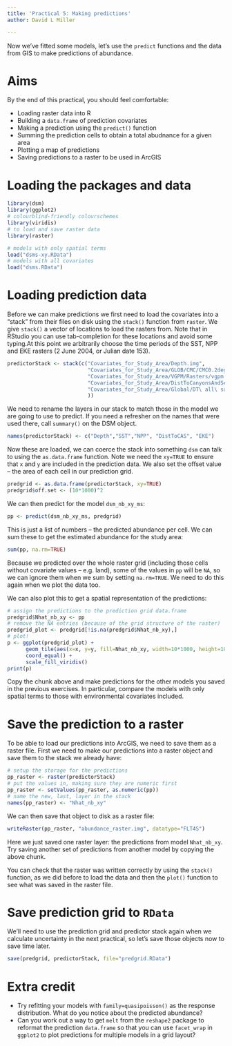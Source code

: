 ```yaml
---
title: 'Practical 5: Making predictions'
author: David L Miller

---
```


Now we've fitted some models, let's use the `predict` functions and the data from GIS to make predictions of abundance.

# Aims

By the end of this practical, you should feel comfortable:

- Loading raster data into R
- Building a `data.frame` of prediction covariates
- Making a prediction using the `predict()` function
- Summing the prediction cells to obtain a total abudnance for a given area
- Plotting a map of predictions
- Saving predictions to a raster to be used in ArcGIS

# Loading the packages and data

```r
library(dsm)
library(ggplot2)
# colourblind-friendly colourschemes
library(viridis)
# to load and save raster data
library(raster)
```

```r
# models with only spatial terms
load("dsms-xy.RData")
# models with all covariates
load("dsms.RData")
```

# Loading prediction data

Before we can make predictions we first need to load the covariates into a "stack" from their files on disk using the `stack()` function from `raster`. We give `stack()` a vector of locations to load the rasters from. Note that in RStudio you can use tab-completion for these locations and avoid some typing.At this point we arbitrarily choose the time periods of the SST, NPP and EKE rasters (2 June 2004, or Julian date 153).

```r
predictorStack <- stack(c("Covariates_for_Study_Area/Depth.img",
                          "Covariates_for_Study_Area/GLOB/CMC/CMC0.2deg/analysed_sst/2004/20040602-CMC-L4SSTfnd-GLOB-v02-fv02.0-CMC0.2deg-analysed_sst.img",
                          "Covariates_for_Study_Area/VGPM/Rasters/vgpm.2004153.hdf.gz.img",
                          "Covariates_for_Study_Area/DistToCanyonsAndSeamounts.img",
                          "Covariates_for_Study_Area/Global/DT\ all\ sat/MSLA_ke/2004/MSLA_ke_2004153.img"
                          ))
```

We need to rename the layers in our stack to match those in the model we are going to use to predict. If you need a refresher on the names that were used there, call `summary()` on the DSM object.

```r
names(predictorStack) <- c("Depth","SST","NPP", "DistToCAS", "EKE")
```

Now these are loaded, we can coerce the stack into something `dsm` can talk to using the `as.data.frame` function. Note we need the `xy=TRUE` to ensure that `x` and `y` are included in the prediction data. We also set the offset value -- the area of each cell in our prediction grid.
```r
predgrid <- as.data.frame(predictorStack, xy=TRUE)
predgrid$off.set <- (10*1000)^2
```

We can then predict for the model `dsm_nb_xy_ms`:
```r
pp <- predict(dsm_nb_xy_ms, predgrid)
```
This is just a list of numbers -- the predicted abundance per cell. We can sum these to get the estimated abundance for the study area:
```r
sum(pp, na.rm=TRUE)
```
Because we predicted over the whole raster grid (including those cells without covariate values -- e.g. land), some of the values in `pp` will be `NA`, so we can ignore them when we sum by setting `na.rm=TRUE`. We need to do this again when we plot the data too.

We can also plot this to get a spatial representation of the predictions:
```r
# assign the predictions to the prediction grid data.frame
predgrid$Nhat_nb_xy <- pp
# remove the NA entries (because of the grid structure of the raster)
predgrid_plot <- predgrid[!is.na(predgrid$Nhat_nb_xy),]
# plot!
p <- ggplot(predgrid_plot) +
      geom_tile(aes(x=x, y=y, fill=Nhat_nb_xy, width=10*1000, height=10*1000)) +
      coord_equal() + 
      scale_fill_viridis()
print(p)
```

Copy the chunk above and make predictions for the other models you saved in the previous exercises. In particular, compare the models with only spatial terms to those with environmental covariates included.


# Save the prediction to a raster

To be able to load our predictions into ArcGIS, we need to save them as a raster file. First we need to make our predictions into a raster object and save them to the stack we already have:
```r
# setup the storage for the predictions
pp_raster <- raster(predictorStack)
# put the values in, making sure they are numeric first
pp_raster <- setValues(pp_raster, as.numeric(pp))
# name the new, last, layer in the stack
names(pp_raster) <- "Nhat_nb_xy"
```
We can then save that object to disk as a raster file:
```r
writeRaster(pp_raster, "abundance_raster.img", datatype="FLT4S")
```

Here we just saved one raster layer: the predictions from model `Nhat_nb_xy`. Try saving another set of predictions from another model by copying the above chunk.

You can check that the raster was written correctly by using the `stack()` function, as we did before to load the data and then the `plot()` function to see what was saved in the raster file.

# Save prediction grid to `RData`

We'll need to use the prediction grid and predictor stack again when we calculate uncertainty in the next practical, so let's save those objects now to save time later.

```r
save(predgrid, predictorStack, file="predgrid.RData")
```

# Extra credit

- Try refitting your models with `family=quasipoisson()` as the response distribution. What do you notice about the predicted abundance?
- Can you work out a way to get `melt` from the `reshape2` package to reformat the prediction `data.frame` so that you can use `facet_wrap` in `ggplot2` to plot predictions for multiple models in a grid layout?


